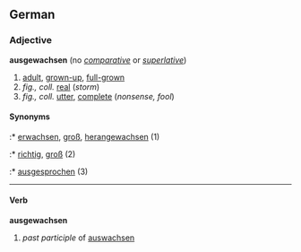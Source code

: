 ==German==
===Adjective===
'''ausgewachsen''' (no ''[[comparative]]'' or ''[[superlative]]'')
# [[adult]], [[grown-up]], [[full-grown]]
# ''fig., coll.'' [[real]] (''storm'')
# ''fig., coll.'' [[utter]], [[complete]] (''nonsense, fool'')

====Synonyms====
:* [[erwachsen]], [[groß]], [[herangewachsen]] (1)
:* [[richtig]], [[groß]] (2)
:* [[ausgesprochen]] (3)

----

====Verb====
'''ausgewachsen'''
# ''past participle'' of [[auswachsen]]